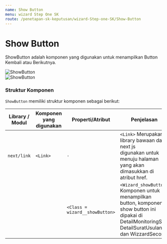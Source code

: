 ```yaml
---
name: Show Button
menu: wizard Step One SK
route: /penetapan-sk-keputusan/wizard-Step-one-SK/Show-Button
---
```


# Show Button

ShowButton adalah komponen
yang digunakan untuk menampilkan Button
Kembali atau Berikutnya.

![ShowButton](../../../src/img/WizardSK/ShowButton.png) <br/>
![ShowButton](../../../src/img/WizardSK/Kembali.png)

### Struktur Komponen

`ShowButton` memiliki struktur komponen sebagai berikut:

| Library / Modul | Komponen yang digunakan | Properti/Atribut               | Penjelasan                                                                                                                                           |
| --------------- | ----------------------- | ------------------------------ | ---------------------------------------------------------------------------------------------------------------------------------------------------- |
| `next/link`     | `<Link>`                | `-`                            | `<Link>` Merupakan library bawaan dari next js <br/> digunakan untuk menuju halaman yang akan dimasukkan di atribut href.                            |
|                 |                         | `<Class = wizard__showButton>` | `<Wizard_showButton>` Komponen untuk menampilkan button, komponen show button ini dipakai di DetailMonitoringSK, DetailSuratUsulan dan WizzardSecond |  |
